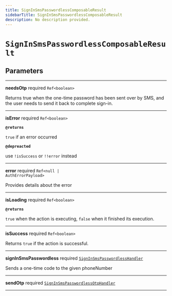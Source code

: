 ```yaml
---
title: SignInSmsPasswordlessComposableResult
sidebarTitle: SignInSmsPasswordlessComposableResult
description: No description provided.
---
```


# `SignInSmsPasswordlessComposableResult`

## Parameters

---

**<span className="parameter-name">needsOtp</span>** <span className="optional-status">required</span> <code>Ref&lt;boolean&gt;</code>

Returns true when the one-time password has been sent over by SMS, and the user needs to send it back to complete sign-in.

---

**<span className="parameter-name">isError</span>** <span className="optional-status">required</span> <code>Ref&lt;boolean&gt;</code>

**`@returns`**

`true` if an error occurred

**`@depreacted`**

use `!isSuccess` or `!!error` instead

---

**<span className="parameter-name">error</span>** <span className="optional-status">required</span> <code>Ref&lt;null &#124; AuthErrorPayload&gt;</code>

Provides details about the error

---

**<span className="parameter-name">isLoading</span>** <span className="optional-status">required</span> <code>Ref&lt;boolean&gt;</code>

**`@returns`**

`true` when the action is executing, `false` when it finished its execution.

---

**<span className="parameter-name">isSuccess</span>** <span className="optional-status">required</span> <code>Ref&lt;boolean&gt;</code>

Returns `true` if the action is successful.

---

**<span className="parameter-name">signInSmsPasswordless</span>** <span className="optional-status">required</span> [`SignInSmsPasswordlessHandler`](/reference/deprecated/vue/types/sign-in-sms-passwordless-handler)

Sends a one-time code to the given phoneNumber

---

**<span className="parameter-name">sendOtp</span>** <span className="optional-status">required</span> [`SignInSmsPasswordlessOtpHandler`](/reference/deprecated/vue/types/sign-in-sms-passwordless-otp-handler)

---
